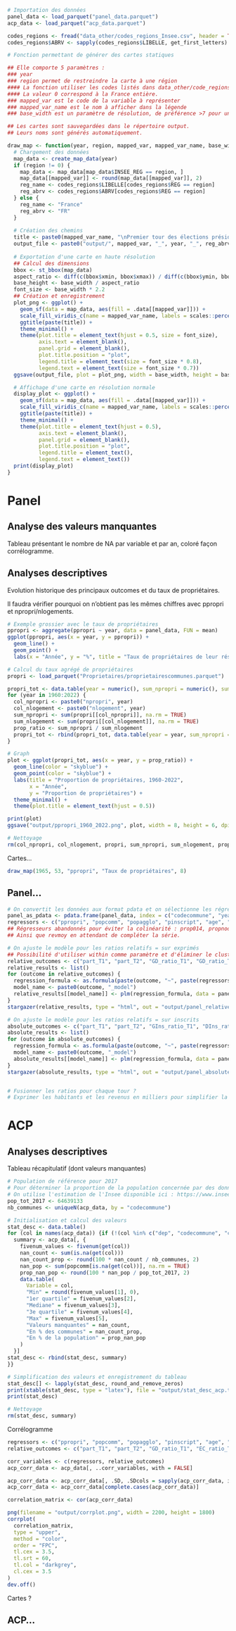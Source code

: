 ```r
# Importation des données
panel_data <- load_parquet("panel_data.parquet")
acp_data <- load_parquet("acp_data.parquet")

codes_regions <- fread("data_other/codes_regions_Insee.csv", header = TRUE)
codes_regions$ABRV <- sapply(codes_regions$LIBELLE, get_first_letters)
```

```r
# Fonction permettant de générer des cartes statiques

## Elle comporte 5 paramètres :
### year
### region permet de restreindre la carte à une région
#### La fonction utiliser les codes listés dans data_other/code_regions_Insee.csv
#### La valeur 0 correspond à la France entière.
### mapped_var est le code de la variable à représenter
### mapped_var_name est le nom à afficher dans la légende
### base_width est un paramètre de résolution, de préférence >7 pour une région et >15 pour la France

## Les cartes sont sauvegardées dans le répertoire output.
## Leurs noms sont générés automatiquement.

draw_map <- function(year, region, mapped_var, mapped_var_name, base_width) {
  # Chargement des données
  map_data <- create_map_data(year)
  if (region != 0) {
    map_data <- map_data[map_data$INSEE_REG == region, ]
    map_data[[mapped_var]] <- round(map_data[[mapped_var]], 2)
    reg_name <- codes_regions$LIBELLE[codes_regions$REG == region]
    reg_abrv <- codes_regions$ABRV[codes_regions$REG == region]
  } else {
    reg_name <- "France"
    reg_abrv <- "FR"
  }
  
  # Création des chemins
  title <- paste0(mapped_var_name, "\nPremier tour des élections présidentielles\n", reg_name, ", ", year)
  output_file <- paste0("output/", mapped_var, "_", year, "_", reg_abrv, ".png")
  
  # Exportation d'une carte en haute résolution
  ## Calcul des dimensions
  bbox <- st_bbox(map_data)
  aspect_ratio <- diff(c(bbox$xmin, bbox$xmax)) / diff(c(bbox$ymin, bbox$ymax))
  base_height <- base_width / aspect_ratio
  font_size <- base_width * 2.2
  ## Création et enregistrement
  plot_png <- ggplot() +
    geom_sf(data = map_data, aes(fill = .data[[mapped_var]])) +
    scale_fill_viridis_c(name = mapped_var_name, labels = scales::percent_format(scale = 100)) +
    ggtitle(paste(title)) +
    theme_minimal() +
    theme(plot.title = element_text(hjust = 0.5, size = font_size),
          axis.text = element_blank(),
          panel.grid = element_blank(),
          plot.title.position = "plot",
          legend.title = element_text(size = font_size * 0.8),
          legend.text = element_text(size = font_size * 0.7))
  ggsave(output_file, plot = plot_png, width = base_width, height = base_height, units = "in")

  # Affichage d'une carte en résolution normale 
  display_plot <- ggplot() +
    geom_sf(data = map_data, aes(fill = .data[[mapped_var]])) +
    scale_fill_viridis_c(name = mapped_var_name, labels = scales::percent_format(scale = 100)) +
    ggtitle(paste(title)) +
    theme_minimal() +
    theme(plot.title = element_text(hjust = 0.5),
          axis.text = element_blank(),
          panel.grid = element_blank(),
          plot.title.position = "plot",
          legend.title = element_text(),
          legend.text = element_text())   
  print(display_plot)
}
```

# Panel

## Analyse des valeurs manquantes

Tableau présentant le nombre de NA par variable et par an, coloré façon corrélogramme.

## Analyses descriptives

Evolution historique des principaux outcomes et du taux de propriétaires.

Il faudra vérifier pourquoi on n'obtient pas les mêmes chiffres avec ppropri et npropri/nlogements.

```r
# Exemple grossier avec le taux de propriétaires
ppropri <- aggregate(ppropri ~ year, data = panel_data, FUN = mean)
ggplot(ppropri, aes(x = year, y = ppropri)) +
  geom_line() +
  geom_point() +
  labs(x = "Année", y = "%", title = "Taux de propriétaires de leur résidence principale, 1965-2022")
```


```r
# Calcul du taux agrégé de propriétaires
propri <- load_parquet("Proprietaires/proprietairescommunes.parquet")

propri_tot <- data.table(year = numeric(), sum_npropri = numeric(), sum_nlogement = numeric(), prop_ratio = numeric())
for (year in 1960:2022) {
  col_npropri <- paste0("npropri", year)
  col_nlogement <- paste0("nlogement", year)
  sum_npropri <- sum(propri[[col_npropri]], na.rm = TRUE)
  sum_nlogement <- sum(propri[[col_nlogement]], na.rm = TRUE)
  prop_ratio <- sum_npropri / sum_nlogement
  propri_tot <- rbind(propri_tot, data.table(year = year, sum_npropri = sum_npropri, sum_nlogement = sum_nlogement, prop_ratio = prop_ratio))
}

# Graph
plot <- ggplot(propri_tot, aes(x = year, y = prop_ratio)) +
  geom_line(color = "skyblue") +
  geom_point(color = "skyblue") +
  labs(title = "Proportion de propriétaires, 1960-2022",
       x = "Année",
       y = "Proportion de propriétaires") +
  theme_minimal() +
  theme(plot.title = element_text(hjust = 0.5))

print(plot)
ggsave("output/ppropri_1960_2022.png", plot, width = 8, height = 6, dpi = 300)

# Nettoyage
rm(col_npropri, col_nlogement, propri, sum_npropri, sum_nlogement, prop_ratio, propri_tot, year, plot)
```


Cartes...

```r
draw_map(1965, 53, "ppropri", "Taux de propriétaires", 8)
```

## Panel...

```r
# On convertit les données aux format pdata et on sélectionne les régresseurs
panel_as_pdata <- pdata.frame(panel_data, index = c("codecommune", "year"))
regressors <- c("ppropri", "popcomm", "popagglo", "pinscript", "age", "prop1539", "prop4059", "prop60p", "propf", "propbac", "propsup", "pagri", "pindp", "pcadr", "ppint", "pempl", "pchom", "petranger")
## Régresseurs abandonnés pour éviter la colinéarité : prop014, propnodip, pouvr
## Ainsi que revmoy en attendant de compléter la série.

# On ajuste le modèle pour les ratios relatifs = sur exprimés
## Possibilité d'utiliser within comme paramètre et d'éliminer le clustering.
relative_outcomes <- c("part_T1", "part_T2", "GD_ratio_T1", "GD_ratio_T2", "EC_ratio_T1", "EC_ratio_T2")
relative_results <- list()
for (outcome in relative_outcomes) {
  regression_formula <- as.formula(paste(outcome, "~", paste(regressors, collapse = "+")))
  model_name <- paste0(outcome, "_model")
  relative_results[[model_name]] <- plm(regression_formula, data = panel_as_pdata, model = "fd", cluster = "dep", vcov = "HC1")
}
stargazer(relative_results, type = "html", out = "output/panel_relative_results.html")

# On ajuste le modèle pour les ratios relatifs = sur inscrits
absolute_outcomes <- c("part_T1", "part_T2", "GIns_ratio_T1", "DIns_ratio_T1", "GIns_ratio_T2", "DIns_ratio_T2", "EIns_ratio_T1", "CIns_ratio_T1", "EIns_ratio_T2", "CIns_ratio_T2")
absolute_results <- list()
for (outcome in absolute_outcomes) {
  regression_formula <- as.formula(paste(outcome, "~", paste(regressors, collapse = "+")))
  model_name <- paste0(outcome, "_model")
  absolute_results[[model_name]] <- plm(regression_formula, data = panel_as_pdata, model = "fd", cluster = "dep")
}
stargazer(absolute_results, type = "html", out = "output/panel_absolute_results.html")


# Fusionner les ratios pour chaque tour ?
# Exprimer les habitants et les revenus en milliers pour simplifier la lecture ?
```

# ACP

## Analyses descriptives

Tableau récapitulatif (dont valeurs manquantes)

```r
# Population de référence pour 2017
# Pour déterminer la proportion de la population concernée par des données manquantes, sachant que la population des communes est parfois elle-même manquante.
# On utilise l'estimation de l'Insee disponible ici : https://www.insee.fr/fr/statistiques/serie/000067670
pop_tot_2017 <- 64639133
nb_communes <- uniqueN(acp_data, by = "codecommune")

# Initialisation et calcul des valeurs
stat_desc <- data.table()
for (col in names(acp_data)) {if (!(col %in% c("dep", "codecommune", "codecommune2"))) {
  summary <- acp_data[, {
    fivenum_values <- fivenum(get(col))
    nan_count <- sum(is.na(get(col)))
    nan_count_prop <- round(100 * nan_count / nb_communes, 2)
    nan_pop <- sum(popcomm[is.na(get(col))], na.rm = TRUE)
    prop_nan_pop <- round(100 * nan_pop / pop_tot_2017, 2)
    data.table(
      Variable = col,
      "Min" = round(fivenum_values[1], 0),
      "1er quartile" = fivenum_values[2],
      "Mediane" = fivenum_values[3],
      "3e quartile" = fivenum_values[4],
      "Max" = fivenum_values[5],
      "Valeurs manquantes" = nan_count,
      "En % des communes" = nan_count_prop,
      "En % de la population" = prop_nan_pop
    )
  }]
stat_desc <- rbind(stat_desc, summary)
}}

# Simplification des valeurs et enregistrement du tableau
stat_desc[] <- lapply(stat_desc, round_and_remove_zeros)
print(xtable(stat_desc, type = "latex"), file = "output/stat_desc_acp.tex")
print(stat_desc)

# Nettoyage
rm(stat_desc, summary)
```

Corrélogramme

```r
regressors <- c("ppropri", "popcomm", "popagglo", "pinscript", "age", "prop1539", "prop4059", "prop60p", "propf", "propbac", "propsup", "pagri", "pindp", "pcadr", "ppint", "pempl", "pchom", "petranger")
relative_outcomes <- c("part_T1", "part_T2", "GD_ratio_T1", "EC_ratio_T1", "EC_ratio_T2")

corr_variables <- c(regressors, relative_outcomes)
acp_corr_data <- acp_data[, ..corr_variables, with = FALSE]

acp_corr_data <- acp_corr_data[, .SD, .SDcols = sapply(acp_corr_data, is.numeric)]
acp_corr_data <- acp_corr_data[complete.cases(acp_corr_data)]

correlation_matrix <- cor(acp_corr_data)

png(filename = "output/corrplot.png", width = 2200, height = 1800)
corrplot(
  correlation_matrix,
  type = "upper",
  method = "color",
  order = "FPC",
  tl.cex = 3.5,
  tl.srt = 60,
  tl.col = "darkgrey",
  cl.cex = 3.5
)
dev.off()
```

Cartes ?

## ACP...
